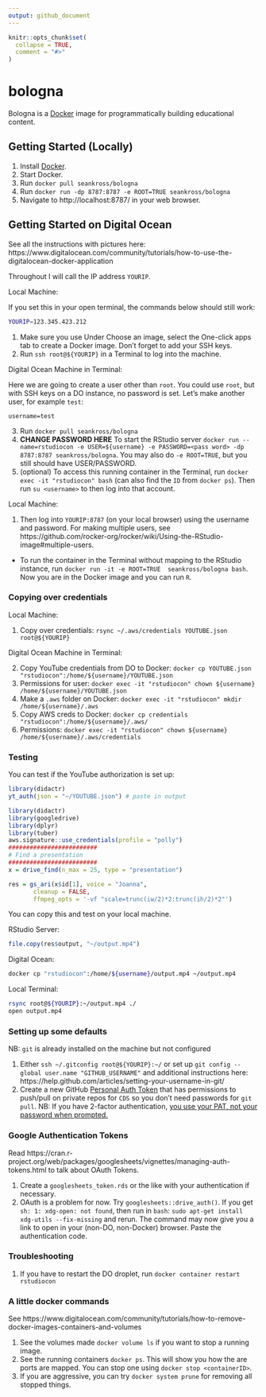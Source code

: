 ```yaml
---
output: github_document
---
```


<!-- README.md is generated from README.Rmd. Please edit that file -->

```r
knitr::opts_chunk$set(
  collapse = TRUE,
  comment = "#>"
)
```
# bologna

Bologna is a [Docker](https://www.docker.com/) image for programmatically
building educational content.



## Getting Started (Locally)

1. Install [Docker](https://docs.docker.com/install/).
2. Start Docker.
3. Run `docker pull seankross/bologna`
4. Run `docker run -dp 8787:8787 -e ROOT=TRUE seankross/bologna`
5. Navigate to http://localhost:8787/ in your web browser.


## Getting Started on Digital Ocean

See all the instructions with pictures here: https://www.digitalocean.com/community/tutorials/how-to-use-the-digitalocean-docker-application

Throughout I will call the IP address `YOURIP`.

Local Machine: 

If you set this in your open terminal, the commands below should still work:

```bash
YOURIP=123.345.423.212
```

1. Make sure you use Under Choose an image, select the One-click apps tab to create a Docker image.  Don't forget to add your SSH keys.
2. Run `ssh root@${YOURIP}` in a Terminal to log into the machine.


Digital Ocean Machine in Terminal:

Here we are going to create a user other than `root`. You could use `root`, but with SSH keys on a DO instance, no password is set.  Let's make another user, for example `test`:
```
username=test
```

3. Run `docker pull seankross/bologna`
5. **CHANGE PASSWORD HERE** To start the RStudio server `docker run --name=rstudiocon -e USER=${username} -e PASSWORD=<pass word> -dp 8787:8787 seankross/bologna`.  You may also do `-e ROOT=TRUE`, but you still should have USER/PASSWORD.  
5. (optional) To access this running container in the Terminal, run `docker exec -it "rstudiocon" bash` (can also find the `ID` from `docker ps`).  Then run `su <username>` to then log into that account.

Local Machine:

1.  Then log into `YOURIP:8787` (on your local browser) using the username and password. For making multiple users, see https://github.com/rocker-org/rocker/wiki/Using-the-RStudio-image#multiple-users.  

- To run the container in the Terminal without mapping to the RStudio instance, run `docker run -it -e ROOT=TRUE  seankross/bologna bash`.   Now you are in the Docker image and you can run `R`.

### Copying over credentials


Local Machine:

1. Copy over credentials: `rsync ~/.aws/credentials YOUTUBE.json root@${YOURIP}`

Digital Ocean Machine in Terminal:

2. Copy YouTube credentials from DO to Docker: `docker cp YOUTUBE.json "rstudiocon":/home/${username}/YOUTUBE.json`
3. Permissions for user: `docker exec -it "rstudiocon" chown ${username} /home/${username}/YOUTUBE.json`
6. Make a `.aws` folder on Docker: 
`docker exec -it "rstudiocon" mkdir /home/${username}/.aws`
6. Copy AWS creds to Docker: `docker cp credentials "rstudiocon":/home/${username}/.aws/`
7. Permissions: `docker exec -it "rstudiocon" chown ${username} /home/${username}/.aws/credentials`
<!-- NB: `rstudio` user may be open to the whole internet if you don't use `USER` and `PASSWORD`. You can run `docker exec rstudiocon deluser rstudio` -->

### Testing

You can test if the YouTube authorization is set up:
```r
library(didactr)
yt_auth(json = "~/YOUTUBE.json") # paste in output
```

```r
library(didactr)
library(googledrive)
library(dplyr)
library(tuber)
aws.signature::use_credentials(profile = "polly")
#########################
# Find a presentation
#########################
x = drive_find(n_max = 25, type = "presentation")
```

```r
res = gs_ari(x$id[1], voice = "Joanna", 
       cleanup = FALSE,
       ffmpeg_opts = '-vf "scale=trunc(iw/2)*2:trunc(ih/2)*2"')
```

You can copy this and test on your local machine.

RStudio Server:
```r
file.copy(res$output, "~/output.mp4")
```

Digital Ocean:

```bash
docker cp "rstudiocon":/home/${username}/output.mp4 ~/output.mp4
```

Local Terminal:

```bash
rsync root@${YOURIP}:~/output.mp4 ./
open output.mp4
```

### Setting up some defaults

NB: `git` is already installed on the machine but not configured

1.  Either `ssh ~/.gitconfig root@${YOURIP}:~/` or set up `git config --global user.name "GITHUB_USERNAME"` and additional instructions here: https://help.github.com/articles/setting-your-username-in-git/
2.  Create a new GitHub [Personal Auth Token](https://help.github.com/articles/creating-a-personal-access-token-for-the-command-line/) that has permissions to push/pull on private repos for `CDS` so you don't need passwords for `git pull`.
NB: If you have 2-factor authentication, [you use your PAT, not your password when prompted.](https://help.github.com/articles/creating-a-personal-access-token-for-the-command-line/#using-a-token-on-the-command-line)

### Google Authentication Tokens

Read https://cran.r-project.org/web/packages/googlesheets/vignettes/managing-auth-tokens.html to talk about OAuth Tokens.

1.  Create a `googlesheets_token.rds` or the like with your authentication if necessary.
2.  OAuth is a problem for now.  Try `googlesheets::drive_auth()`. If you get `sh: 1: xdg-open: not found`, then run in `bash`: `sudo apt-get install xdg-utils --fix-missing` and rerun.  The command may now give you a link to open in your (non-DO, non-Docker) browser.  Paste the authentication code.


### Troubleshooting

1.  If you have to restart the DO droplet, run `docker container restart rstudiocon`


### A little docker commands

See https://www.digitalocean.com/community/tutorials/how-to-remove-docker-images-containers-and-volumes

1. See the volumes made `docker volume ls` if you want to stop a running image.
2. See the running containers `docker ps`.  This will show you how the are ports are mapped.  You can stop one using `docker stop <containerID>`.
2. If you are aggressive, you can try `docker system prune` for removing all stopped things.

